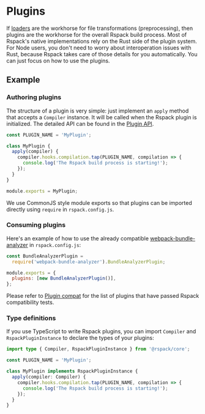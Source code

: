 # Plugins

If [loaders](/guide/features/loader) are the workhorse for file transformations (preprocessing), then plugins are the workhorse for the overall Rspack build process. Most of Rspack's native implementations rely on the Rust side of the plugin system. For Node users, you don't need to worry about interoperation issues with Rust, because Rspack takes care of those details for you automatically. You can just focus on how to use the plugins.

## Example

### Authoring plugins

The structure of a plugin is very simple: just implement an `apply` method that accepts a `Compiler` instance. It will be called when the Rspack plugin is initialized. The detailed API can be found in the [Plugin API](/api/plugin-api).

```js
const PLUGIN_NAME = 'MyPlugin';

class MyPlugin {
  apply(compiler) {
    compiler.hooks.compilation.tap(PLUGIN_NAME, compilation => {
      console.log('The Rspack build process is starting!');
    });
  }
}

module.exports = MyPlugin;
```

We use CommonJS style module exports so that plugins can be imported directly using `require` in `rspack.config.js`.

### Consuming plugins

Here's an example of how to use the already compatible [webpack-bundle-analyzer](https://github.com/webpack-contrib/webpack-bundle-analyzer) in `rspack.config.js`:

```js title="rspack.config.js"
const BundleAnalyzerPlugin =
  require('webpack-bundle-analyzer').BundleAnalyzerPlugin;

module.exports = {
  plugins: [new BundleAnalyzerPlugin()],
};
```

Please refer to [Plugin compat](/guide/plugin-compat) for the list of plugins that have passed Rspack compatibility tests.

### Type definitions

If you use TypeScript to write Rspack plugins, you can import `Compiler` and `RspackPluginInstance` to declare the types of your plugins:

```ts
import type { Compiler, RspackPluginInstance } from '@rspack/core';

const PLUGIN_NAME = 'MyPlugin';

class MyPlugin implements RspackPluginInstance {
  apply(compiler: Compiler) {
    compiler.hooks.compilation.tap(PLUGIN_NAME, compilation => {
      console.log('The Rspack build process is starting!');
    });
  }
}
```
